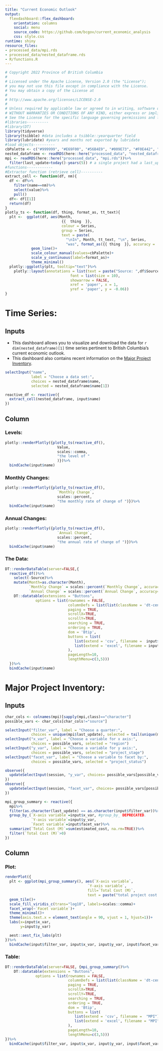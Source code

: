 ```yaml
---
title: "Current Economic Outlook"
output:
  flexdashboard::flex_dashboard:
    orientation: columns
    social: menu
    source_code: https://github.com/bcgov/current_economic_analysis
    css: style.css
runtime: shiny
resource_files:
- processed_data/mpi.rds
- processed_data/nested_dataframe.rds
- R/functions.R
---
```

  
```r
# Copyright 2022 Province of British Columbia
#
# Licensed under the Apache License, Version 2.0 (the "License");
# you may not use this file except in compliance with the License.
# You may obtain a copy of the License at
#
# http://www.apache.org/licenses/LICENSE-2.0
#
# Unless required by applicable law or agreed to in writing, software distributed under the License is distributed on an "AS IS" BASIS,
# WITHOUT WARRANTIES OR CONDITIONS OF ANY KIND, either express or implied.
# See the License for the specific language governing permissions and limitations under the License.
#libraries----------
#library(DT)
library(tidyverse)
library(tsibble) #data includes a tsibble::yearquarter field
library(lubridate) #years and months not exported by lubridate
#load objects----------
cbPalette <- c("#999999", "#E69F00", "#56B4E9", "#009E73", "#F0E442", "#0072B2", "#D55E00", "#CC79A7")
nested_dataframe <- readRDS(here::here("processed_data", "nested_dataframe.rds"))
mpi <- readRDS(here::here("processed_data", "mpi.rds"))%>%
  filter(last_update>today()-years(5)) # a single project had a last_update value of 2016?
#functions------------
#Extractor function (retrieve cell)---------- 
extract_cell <- function(df, nm){
  df <- df%>%
    filter(name==nm)%>%
    select(value)%>%
    pull()
  df<- df[[1]]
  return(df)
}
plotly_ts <- function(df, thing, format_as, tt_text){
  plt <-  ggplot(df, aes(Month, 
                          {{  thing  }}, 
                          colour = Series,
                          group = Series,
                          text = paste(
                            "\nIn", Month, tt_text, "\n", Series,   
                            "was", format_as({{ thing  }}, accuracy = .01))))+
            geom_line()+
            scale_colour_manual(values=cbPalette)+
            scale_y_continuous(label=format_as)+
            theme_minimal()
  plotly::ggplotly(plt, tooltip="text")%>%
    plotly::layout(annotations = list(text = paste("Source: ",df$Source[1]),
                              font = list(size = 10),
                              showarrow = FALSE,
                              xref = 'paper', x = 1,
                              yref = 'paper', y = -0.06))
}
```


Time Series:
=====================================  
 
 Inputs {.sidebar}
-------------------------------------

- This dashboard allows you to visualize and download the data for `r dim(nested_dataframe)[1]` time series pertinent to British Columbia's current economic outlook. 
- This dashboard also contains recent information on the [Major Project Inventory](https://richard-martin.shinyapps.io/Major_Project_Inventory/).




```r
selectInput("name", 
            label = "Choose a data set:",
            choices = nested_dataframe$name, 
            selected = nested_dataframe$name[1])

reactive_df <- reactive({
  extract_cell(nested_dataframe, input$name)
})
```

Column {.tabset}
-----------------------------------------------------------------------

### Levels:

```r
plotly::renderPlotly({plotly_ts(reactive_df(), 
                        Value, 
                        scales::comma,
                        "the level of "
                        )})%>%
  bindCache(input$name)
```

### Monthly Changes:

```r
plotly::renderPlotly({plotly_ts(reactive_df(),
                        `Monthly Change`, 
                        scales::percent,
                        "the monthly rate of change of ")})%>%
  bindCache(input$name)
```

### Annual Changes:

```r
plotly::renderPlotly({plotly_ts(reactive_df(), 
                        `Annual Change`, 
                        scales::percent,
                        "the annual rate of change of ")})%>%
  bindCache(input$name)
```

### The Data:
  
```r
DT::renderDataTable(server=FALSE,{
  reactive_df()%>%
    select(-Source)%>%
    mutate(Month=as.character(Month),
           `Monthly Change` = scales::percent(`Monthly Change`, accuracy=.1),
           `Annual Change` = scales::percent(`Annual Change`, accuracy=.1))%>%
    DT::datatable(extensions = "Buttons", 
              options = list(rownames = FALSE, 
                             columnDefs = list(list(className = 'dt-center', targets = "_all")),
                             paging = TRUE,
                             scrollX=TRUE,
                             scrollY=TRUE,
                             searching = TRUE,
                             ordering = TRUE,
                             dom = 'Btip',
                             buttons = list(
                                list(extend = 'csv', filename =  input$name),
                                list(extend = 'excel', filename = input$name)
                             ),
                             pageLength=10, 
                             lengthMenu=c(3,5)))
  })%>%
  bindCache(input$name)
```

Major Project Inventory: 
=====================================     

Inputs {.sidebar}
-------------------------------------

```r
char_cols <- colnames(mpi)[sapply(mpi,class)=="character"]
possible_vars <- char_cols[char_cols!="source"]

selectInput("filter_var", label = "Choose a quarter:",
            choices = unique(mpi$last_update), selected = tail(unique(mpi$last_update)))
selectInput("x_var", label = "Choose a variable for x axis:",
            choices = possible_vars, selected = "region")
selectInput("y_var", label = "Choose a variable for y axis:",
            choices = possible_vars, selected = "project_stage")
selectInput("facet_var", label = "Choose a variable to facet by:",
            choices = possible_vars, selected = "project_status")

observe({
  updateSelectInput(session, "y_var", choices= possible_vars[possible_vars!=input$x_var])
})
observe({
  updateSelectInput(session, "facet_var", choices= possible_vars[possible_vars!=input$x_var & possible_vars!=input$y_var])
})

mpi_group_summary <- reactive({
  mpi%>%
  filter(as.character(last_update) == as.character(input$filter_var))%>%
  group_by_(`X-axis variable`=input$x_var, #group_by_ DEPRECATED.
            `Y-axis variable`=input$y_var,
            `Facet variable`=input$facet_var)%>%
  summarize(`Total Cost (M)`=sum(estimated_cost, na.rm=TRUE))%>%
  filter(`Total Cost (M)`>0)
})
```

Column {.tabset}
-----------------------------------------------------------------------

### Plot:

```r

renderPlot({
  plt <- ggplot(mpi_group_summary(), aes(`X-axis variable`, 
                                      `Y-axis variable`, 
                                      fill=`Total Cost (M)`,
                                      text = paste("total project cost is", scales::comma(`Total Cost (M)`), "Million.")))+
  geom_tile()+
  scale_fill_viridis_c(trans="log10", labels=scales::comma)+
  facet_wrap(~`Facet variable`)+
  theme_minimal()+ 
  theme(axis.text.x = element_text(angle = 90, vjust = 1, hjust=1))+
  labs(x=input$x_var,
       y=input$y_var)

  aest::aest_fix_labs(plt)  
})%>%
  bindCache(input$filter_var, input$x_var, input$y_var, input$facet_var)
```

### Table:
  
```r
DT::renderDataTable(server=FALSE, {mpi_group_summary()%>%
    DT::datatable(extensions = "Buttons", 
              options = list(rownames = FALSE, 
                             columnDefs = list(list(className = 'dt-center', targets = "_all")),
                             paging = TRUE,
                             scrollX=TRUE,
                             scrollY=TRUE,
                             searching = TRUE,
                             ordering = TRUE,
                             dom = 'Btip',
                             buttons = list(
                                list(extend = 'csv', filename =  "MPI"),
                                list(extend = 'excel', filename = "MPI")
                             ),
                             pageLength=10, 
                             lengthMenu=c(3,5)))
})%>%
  bindCache(input$filter_var, input$x_var, input$y_var, input$facet_var)
```
